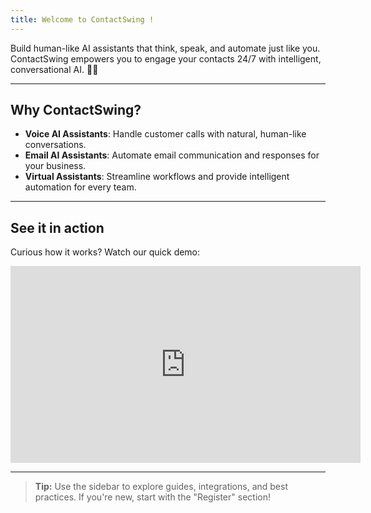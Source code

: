 ```yaml
---
title: Welcome to ContactSwing !
---
```



Build human-like AI assistants that think, speak, and automate just like you. ContactSwing empowers you to engage your contacts 24/7 with intelligent, conversational AI. 🚀🤖

---

## Why ContactSwing?

- **Voice AI Assistants**: Handle customer calls with natural, human-like conversations.
- **Email AI Assistants**: Automate email communication and responses for your business.
- **Virtual Assistants**: Streamline workflows and provide intelligent automation for every team.


---

## See it in action

Curious how it works? Watch our quick demo:

<iframe width="560" height="315" src="https://www.youtube.com/embed/J2g8jxjQmMc?start=5" frameborder="0" allow="accelerometer; autoplay; clipboard-write; encrypted-media; gyroscope; picture-in-picture" allowfullscreen></iframe>

---

> **Tip:** Use the sidebar to explore guides, integrations, and best practices. If you're new, start with the "Register" section!
 
